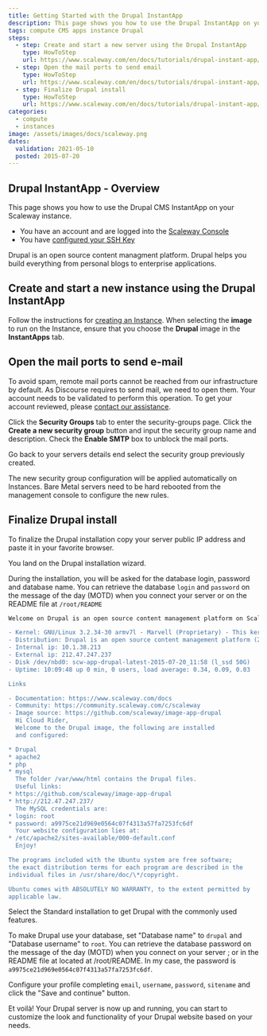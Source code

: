 ```yaml
---
title: Getting Started with the Drupal InstantApp
description: This page shows you how to use the Drupal InstantApp on your instance.
tags: compute CMS apps instance Drupal
steps:
  - step: Create and start a new server using the Drupal InstantApp
    type: HowToStep
    url: https://www.scaleway.com/en/docs/tutorials/drupal-instant-app/#-Create-and-start-a-new-instance-using-the-Drupal-InstantApp
  - step: Open the mail ports to send email
    type: HowToStep
    url: https://www.scaleway.com/en/docs/tutorials/drupal-instant-app/#-Open-the-mail-ports-to-send-email
  - step: Finalize Drupal install
    type: HowToStep
    url: https://www.scaleway.com/en/docs/tutorials/drupal-instant-app/#-Finalize-Drupal-install
categories:
  - compute
  - instances
image: /assets/images/docs/scaleway.png
dates:
  validation: 2021-05-10
  posted: 2015-07-20
---
```


## Drupal InstantApp - Overview

This page shows you how to use the Drupal CMS InstantApp on your Scaleway instance.

<Message type="requirement">

- You have an account and are logged into the [Scaleway Console](https://console.scaleway.com)
- You have [configured your SSH Key](/console/my-project/how-to/create-ssh-key)

</Message>

Drupal is an open source content managment platform. Drupal helps you build everything from personal blogs to enterprise applications.

## Create and start a new instance using the Drupal InstantApp

Follow the instructions for [creating an Instance](/compute/instances/how-to/create-an-instance). When selecting the **image** to run on the Instance, ensure that you choose the **Drupal** image in the **InstantApps** tab.

## Open the mail ports to send e-mail

To avoid spam, remote mail ports cannot be reached from our infrastructure by default. As Discourse requires to send mail, we need to open them. Your account needs to be validated to perform this operation. To get your account reviewed, please [contact our assistance](https://console.scaleway.com/support/).

Click the **Security Groups** tab to enter the security-groups page.
Click the **Create a new security group** button and input the security group name and description.
Check the **Enable SMTP** box to unblock the mail ports.

Go back to your servers details end select the security group previously created.

The new security group configuration will be applied automatically on Instances. Bare Metal servers need to be hard rebooted from the management console to configure the new rules.

## Finalize Drupal install

To finalize the Drupal installation copy your server public IP address and paste it in your favorite browser.

You land on the Drupal installation wizard.

During the installation, you will be asked for the database login, password and database name.
You can retrieve the database `login` and `password` on the message of the day (MOTD) when you connect your server or on the README file at `/root/README`

```bash
Welcome on Drupal is an open source content management platform on Scaleway' C1.

- Kernel: GNU/Linux 3.2.34-30 armv7l - Marvell (Proprietary) - This kernel has the best performances on this hardware - For mainline kernel with latest features and plenty of modules, use a 3.17 kernel instead
- Distribution: Drupal is an open source content management platform (2015-07-20) on Ubuntu 14.04.2 LTS
- Internal ip: 10.1.38.213
- External ip: 212.47.247.237
- Disk /dev/nbd0: scw-app-drupal-latest-2015-07-20_11:58 (l_ssd 50G)
- Uptime: 10:09:48 up 0 min, 0 users, load average: 0.34, 0.09, 0.03

Links

- Documentation: https://www.scaleway.com/docs
- Community: https://community.scaleway.com/c/scaleway
- Image source: https://github.com/scaleway/image-app-drupal
  Hi Cloud Rider,
  Welcome to the Drupal image, the following are installed
  and configured:

* Drupal
* apache2
* php
* mysql
  The folder /var/www/html contains the Drupal files.
  Useful links:
* https://github.com/scaleway/image-app-drupal
* http://212.47.247.237/
  The MySQL credentials are:
* login: root
* password: a9975ce21d969e0564c07f4313a57fa7253fc6df
  Your website configuration lies at:
* /etc/apache2/sites-available/000-default.conf
  Enjoy!

The programs included with the Ubuntu system are free software;
the exact distribution terms for each program are described in the
individual files in /usr/share/doc/\*/copyright.

Ubuntu comes with ABSOLUTELY NO WARRANTY, to the extent permitted by
applicable law.
```
Select the Standard installation to get Drupal with the commonly used features.

<Lightbox src="scaleway-drupal01.png" alt="" />

To make Drupal use your database, set "Database name" to `drupal` and "Database username" to `root`. You can retrieve the database password on the message of the day (MOTD) when you connect on your server ; or in the README file at located at /root/README. In my case, the password is `a9975ce21d969e0564c07f4313a57fa7253fc6df`.

<Lightbox src="scaleway-drupal04.png" alt="" />

Configure your profile completing `email`, `username`, `password`, `sitename` and click the "Save and continue" button.

<Lightbox src="scaleway-drupal03.png" alt="" />

Et voilà! Your Drupal server is now up and running, you can start to customize the look and functionality of your Drupal website based on your needs.

<Lightbox src="scaleway-drupal05.png" alt="" />
